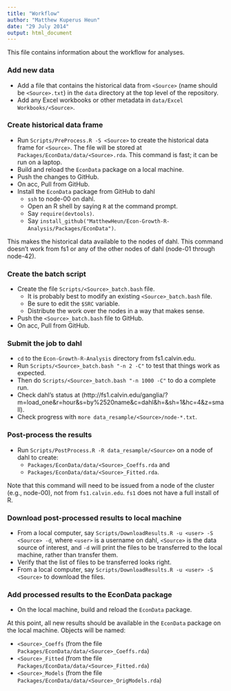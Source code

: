 ```yaml
---
title: "Workflow"
author: "Matthew Kuperus Heun"
date: "29 July 2014"
output: html_document
---
```


This file contains information about the workflow for analyses.

### Add new data
* Add a file that contains the historical data from `<Source>` (name should be `<Source>.txt`) 
in the `data` directory at the top level of the repository.   
* Add any Excel workbooks or other metadata in `data/Excel Workbooks/<Source>`.

### Create historical data frame
* Run `Scripts/PreProcess.R -S <Source>` to create the historical data frame for `<Source>`.
The file will be stored at `Packages/EconData/data/<Source>.rda`.
This command is fast; it can be run on a laptop.    
* Build and reload the `EconData` package on a local machine.    
* Push the changes to GitHub.   
* On acc, Pull from GitHub.     
* Install the `EconData` package from GitHub to dahl
    + `ssh` to node-00 on dahl.   
    + Open an R shell by saying `R` at the command prompt.    
    + Say `require(devtools)`.
    + Say `install_github("MatthewHeun/Econ-Growth-R-Analysis/Packages/EconData")`.      

This makes the historical data available to the nodes of dahl.
This command doesn't work from fs1 or any of the other nodes of dahl (node-01 through node-42).

### Create the batch script
* Create the file `Scripts/<Source>_batch.bash` file.
    + It is probably best to modify an existing `<Source>_batch.bash` file.      
    + Be sure to edit the `$SRC` variable.
    + Distribute the work over the nodes in a way that makes sense.
* Push the `<Source>_batch.bash` file to GitHub.
* On acc, Pull from GitHub.      

### Submit the job to dahl
* `cd` to the `Econ-Growth-R-Analysis` directory from fs1.calvin.edu.
* Run `Scripts/<Source>_batch.bash "-n 2 -C"` to test that things work as expected.
* Then do `Scripts/<Source>_batch.bash "-n 1000 -C"` to do a complete run.
* Check dahl's status at (http://fs1.calvin.edu/ganglia/?m=load_one&r=hour&s=by%2520name&c=dahl&h=&sh=1&hc=4&z=small).
* Check progress with `more data_resample/<Source>/node-*.txt`.

### Post-process the results
* Run `Scripts/PostProcess.R -R data_resample/<Source>` on a node of dahl to create:       
    + `Packages/EconData/data/<Source>_Coeffs.rda` and
    + `Packages/EconData/data/<Source>_Fitted.rda`.         

Note that this command will need to be issued from a node of the cluster (e.g., node-00), not from `fs1.calvin.edu`.
`fs1` does not have a full install of R.

### Download post-processed results to local machine
* From a local computer, say `Scripts/DownloadResults.R -u <user> -S <Source> -d`, where `<user>` is 
a username on dahl, `<Source>` is the data source of interest, and `-d` will 
print the files to be transferred to the local machine, rather than transfer them.
* Verify that the list of files to be transferred looks right.
* From a local computer, say `Scripts/DownloadResults.R -u <user> -S <Source>` to download the files.

### Add processed results to the EconData package
* On the local machine, build and reload the `EconData` package.

At this point, all new results should be available in the `EconData` package on the local machine.
Objects will be named:

* `<Source>_Coeffs` (from the file `Packages/EconData/data/<Source>_Coeffs.rda`)  
* `<Source>_Fitted` (from the file `Packages/EconData/data/<Source>_Fitted.rda`)  
* `<Source>_Models` (from the file `Packages/EconData/data/<Source>_OrigModels.rda`)  